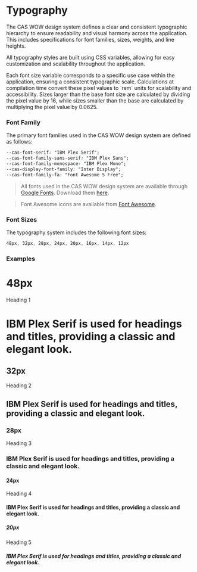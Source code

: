 
<Meta title="Styleguide/Typography" />

<div className="sb-unstyled">

# Typography
  <p>
  The CAS WOW design system defines a clear and consistent typographic hierarchy to ensure readability and visual harmony across the application. This includes specifications for font families, sizes, weights, and line heights.
  </p>

  <p>All typography styles are built using CSS variables, allowing for easy customization and scalability throughout the application.</p>

  <p>Each font size variable corresponds to a specific use case within the application, ensuring a consistent typographic scale. Calculations at compilation time convert these pixel values to `rem` units for scalability and accessibility. Sizes larger than the base font size are calculated by dividing the pixel value by 16, while sizes smaller than the base are calculated by multiplying the pixel value by 0.0625.</p>

### Font Family

The primary font families used in the CAS WOW design system are defined as follows:

```css
--cas-font-serif: "IBM Plex Serif";
--cas-font-family-sans-serif: "IBM Plex Sans";
--cas-font-family-monospace: "IBM Plex Mono";
--cas-display-font-family: "Inter Display";
--cas-font-family-fa: "Font Awesome 5 Free";
```

> All fonts used in the CAS WOW design system are available through [Google Fonts](https://fonts.google.com/). Download them [here](https://fonts.google.com/share?selection.family=IBM+Plex+Mono:ital,wght@0,100;0,200;0,300;0,400;0,500;0,600;0,700;1,100;1,200;1,300;1,400;1,500;1,600;1,700|IBM+Plex+Sans:ital,wght@0,100..700;1,100..700|Inter:ital,opsz,wght@0,14..32,100..900;1,14..32,100..900).

> Font Awesome icons are available from [Font Awesome](https://fontawesome.com/).

### Font Sizes

The typography system includes the following font sizes:

```css
48px, 32px, 28px, 24px, 20px, 16px, 14px, 12px
```

### Examples

<div className="container">
  <div className="sb-unstyled">
    <h1>48px</h1>
    <p>Heading 1</p>
  </div>
  <div className="sb-unstyled">
    <h1>IBM Plex Serif is used for headings and titles, providing a classic and elegant look.</h1>
  </div>
</div>
<div className="container">
  <div className="sb-unstyled">
    <h2>32px</h2>
    <p>Heading 2</p>
  </div>
  <div className="sb-unstyled">
    <h2>IBM Plex Serif is used for headings and titles, providing a classic and elegant look.</h2>
  </div>
</div>
<div className="container">
  <div className="sb-unstyled">
    <h3>28px</h3>
    <p>Heading 3</p>
  </div>
  <div className="sb-unstyled">
    <h3>IBM Plex Serif is used for headings and titles, providing a classic and elegant look.</h3>
  </div>
</div>
<div className="container">
  <div className="sb-unstyled">
    <h4>24px</h4>
    <p>Heading 4</p>
  </div>
  <div className="sb-unstyled">
    <h4>IBM Plex Serif is used for headings and titles, providing a classic and elegant look.</h4>
  </div>
</div>
<div className="container">
  <div className="sb-unstyled">
    <h5>20px</h5>
    <p>Heading 5</p>
  </div>
  <div className="sb-unstyled">
    <h5>IBM Plex Serif is used for headings and titles, providing a classic and elegant look.</h5>
  </div>
</div>

<style>
{`
.container {
  display: grid;
  grid-template-columns: 1fr 1fr;
  // grid-template-rows: 80px auto;
  justify-content: space-between;
  row-gap: 20px;
  padding-bottom: 20px;
}
`}
</style>

</div>
